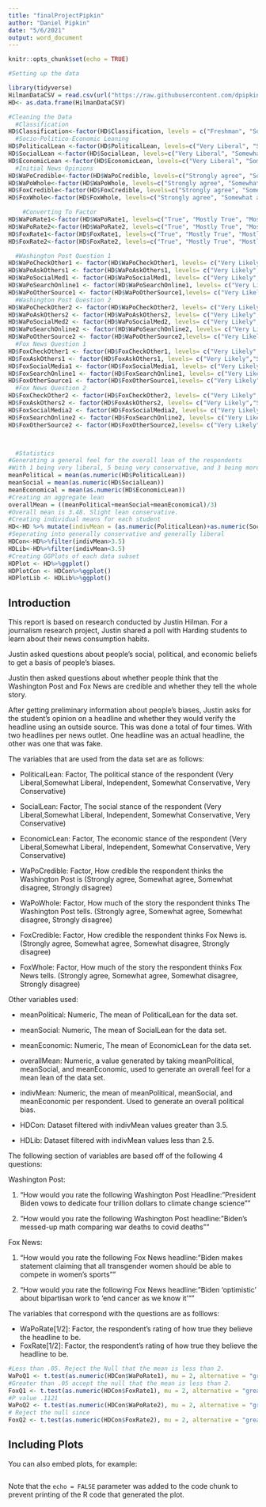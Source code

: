 ```yaml
---
title: "finalProjectPipkin"
author: "Daniel Pipkin"
date: "5/6/2021"
output: word_document
---
```


```r
knitr::opts_chunk$set(echo = TRUE)

#Setting up the data

library(tidyverse)
HilmanDataCSV = read.csv(url("https://raw.githubusercontent.com/dpipkin99/IS4300-Final-Project/master/HilmanData.csv"))
HD<- as.data.frame(HilmanDataCSV)

#Cleaning the Data
  #Classification
HD$Classification<-factor(HD$Classification, levels = c("Freshman", "Sophomore", "Junior","Senior","Graduate"))
  #Socio-Politico-Economic Leaning
HD$PoliticalLean <-factor(HD$PoliticalLean, levels=c("Very Liberal", "Somewhat Liberal", "Independent", "Somewhat Conservative", "Very Conservative"))
HD$SocialLean <-factor(HD$SocialLean, levels=c("Very Liberal", "Somewhat Liberal", "Independent", "Somewhat Conservative", "Very Conservative"))
HD$EconomicLean <-factor(HD$EconomicLean, levels=c("Very Liberal", "Somewhat Liberal", "Independent", "Somewhat Conservative", "Very Conservative"))
  #Initial News Opinions
HD$WaPoCredible<-factor(HD$WaPoCredible, levels=c("Strongly agree", "Somewhat agree","Somewhat disagree","Strongly disagree"))
HD$WaPoWhole<-factor(HD$WaPoWhole, levels=c("Strongly agree", "Somewhat agree","Somewhat disagree","Strongly disagree"))
HD$FoxCredible<-factor(HD$FoxCredible, levels=c("Strongly agree", "Somewhat agree","Somewhat disagree","Strongly disagree"))
HD$FoxWhole<-factor(HD$FoxWhole, levels=c("Strongly agree", "Somewhat agree","Somewhat disagree","Strongly disagree"))

    #Converting To Factor
HD$WaPoRate1<-factor(HD$WaPoRate1, levels=c("True", "Mostly True", "Mostly False", "False"))
HD$WaPoRate2<-factor(HD$WaPoRate2, levels=c("True", "Mostly True", "Mostly False", "False"))
HD$FoxRate1<-factor(HD$FoxRate1, levels=c("True", "Mostly True", "Mostly False", "False"))
HD$FoxRate2<-factor(HD$FoxRate2, levels=c("True", "Mostly True", "Mostly False", "False"))

  #Washington Post Question 1
HD$WaPoCheckOther1 <- factor(HD$WaPoCheckOther1, levels= c("Very Likely","Somewhat Likely", "Somewhat Unlikely", "Very Unlikely"))
HD$WaPoAskOthers1 <- factor(HD$WaPoAskOthers1, levels= c("Very Likely","Somewhat Likely", "Somewhat Unlikely", "Very Unlikely"))
HD$WaPoSocialMed1 <- factor(HD$WaPoSocialMed1, levels= c("Very Likely","Somewhat Likely", "Somewhat Unlikely", "Very Unlikely"))
HD$WaPoSearchOnline1 <- factor(HD$WaPoSearchOnline1, levels= c("Very Likely","Somewhat Likely", "Somewhat Unlikely", "Very Unlikely"))
HD$WaPoOtherSource1 <- factor(HD$WaPoOtherSource1,levels= c("Very Likely","Somewhat Likely", "Somewhat Unlikely", "Very Unlikely"))
  #Washington Post Question 2
HD$WaPoCheckOther2 <- factor(HD$WaPoCheckOther2, levels= c("Very Likely","Somewhat Likely", "Somewhat Unlikely", "Very Unlikely"))
HD$WaPoAskOthers2 <- factor(HD$WaPoAskOthers2, levels= c("Very Likely","Somewhat Likely", "Somewhat Unlikely", "Very Unlikely"))
HD$WaPoSocialMed2 <- factor(HD$WaPoSocialMed2, levels= c("Very Likely","Somewhat Likely", "Somewhat Unlikely", "Very Unlikely"))
HD$WaPoSearchOnline2 <- factor(HD$WaPoSearchOnline2, levels= c("Very Likely","Somewhat Likely", "Somewhat Unlikely", "Very Unlikely"))
HD$WaPoOtherSource2 <- factor(HD$WaPoOtherSource2,levels= c("Very Likely","Somewhat Likely", "Somewhat Unlikely", "Very Unlikely"))
  #Fox News Question 1
HD$FoxCheckOther1 <- factor(HD$FoxCheckOther1, levels= c("Very Likely","Somewhat Likely", "Somewhat Unlikely", "Very Unlikely"))
HD$FoxAskOthers1 <- factor(HD$FoxAskOthers1, levels= c("Very Likely","Somewhat Likely", "Somewhat Unlikely", "Very Unlikely"))
HD$FoxSocialMedia1 <- factor(HD$FoxSocialMedia1, levels= c("Very Likely","Somewhat Likely", "Somewhat Unlikely", "Very Unlikely"))
HD$FoxSearchOnline1 <- factor(HD$FoxSearchOnline1, levels= c("Very Likely","Somewhat Likely", "Somewhat Unlikely", "Very Unlikely"))
HD$FoxOtherSource1 <- factor(HD$FoxOtherSource1,levels= c("Very Likely","Somewhat Likely", "Somewhat Unlikely", "Very Unlikely"))
  #Fox News Question 2
HD$FoxCheckOther2 <- factor(HD$FoxCheckOther2, levels= c("Very Likely","Somewhat Likely", "Somewhat Unlikely", "Very Unlikely"))
HD$FoxAskOthers2 <- factor(HD$FoxAskOthers2, levels= c("Very Likely","Somewhat Likely", "Somewhat Unlikely", "Very Unlikely"))
HD$FoxSocialMedia2 <- factor(HD$FoxSocialMedia2, levels= c("Very Likely","Somewhat Likely", "Somewhat Unlikely", "Very Unlikely"))
HD$FoxSearchOnline2 <- factor(HD$FoxSearchOnline2, levels= c("Very Likely","Somewhat Likely", "Somewhat Unlikely", "Very Unlikely"))
HD$FoxOtherSource2 <- factor(HD$FoxOtherSource2,levels= c("Very Likely","Somewhat Likely", "Somewhat Unlikely", "Very Unlikely"));



  #Statistics
#Generating a general feel for the overall lean of the respondents
#With 1 being very liberal, 5 being very conservative, and 3 being more independent.
meanPolitical = mean(as.numeric(HD$PoliticalLean))
meanSocial = mean(as.numeric(HD$SocialLean))
meanEconomical = mean(as.numeric(HD$EconomicLean))
#Creating an aggregate lean
overallMean = ((meanPolitical+meanSocial+meanEconomical)/3)
#Overall mean is 3.48. Slight lean conservative.
#Creating individual means for each student
HD<-HD %>% mutate(indivMean = (as.numeric(PoliticalLean)+as.numeric(SocialLean)+as.numeric(EconomicLean))/3)
#Seperating into generally conservative and generally liberal
HDCon<-HD%>%filter(indivMean>3.5)
HDLib<-HD%>%filter(indivMean<3.5)
#Creating GGPlots of each data subset
HDPlot <- HD%>%ggplot()
HDPlotCon <- HDCon%>%ggplot()
HDPlotLib <- HDLib%>%ggplot()

```

## Introduction

This report is based on research conducted by Justin Hilman. For a journalism research project, Justin shared a poll with Harding students to learn about their news consumption habits.  

Justin asked questions about people's social, political, and economic beliefs to get a basis of people's biases.  

Justin then asked questions about whether people think that the Washington Post and Fox News are credible and whether they tell the whole story.  

After getting preliminary information about people's biases, Justin asks for the student's opinion on a headline and whether they would verify the headline using an outside source. This was done a total of four times. With two headlines per news outlet. One headline was an actual headline, the other was one that was fake.  

The variables that are used from the data set are as follows:

*  PoliticalLean: Factor, The political stance of the respondent (Very Liberal,Somewhat Liberal, Independent, Somewhat Conservative, Very Conservative)  

*  SocialLean: Factor, The social stance of the respondent (Very Liberal,Somewhat Liberal, Independent, Somewhat Conservative, Very Conservative)  

*  EconomicLean: Factor, The economic stance of the respondent (Very Liberal,Somewhat Liberal, Independent, Somewhat Conservative, Very Conservative)  

*   WaPoCredible: Factor, How credible the respondent thinks the Washington Post is (Strongly agree, Somewhat agree, Somewhat disagree, Strongly disagree)  

*   WaPoWhole: Factor, How much of the story the respondent thinks The Washington Post tells. (Strongly agree, Somewhat agree, Somewhat disagree, Strongly disagree)  

*   FoxCredible: Factor, How credible the respondent thinks Fox News is.  (Strongly agree, Somewhat agree, Somewhat disagree, Strongly disagree)  

*   FoxWhole: Factor, How much of the story the respondent thinks Fox News tells.  (Strongly agree, Somewhat agree, Somewhat disagree, Strongly disagree)  
  
  

Other variables used:

*   meanPolitical: Numeric, The mean of PoliticalLean for the data set.

*   meanSocial: Numeric, The mean of SocialLean for the data set.  
*   meanEconomic: Numeric, The mean of EconomicLean for the data set.

*   overallMean: Numeric, a value generated by taking meanPolitical, meanSocial, and meanEconomic, used to generate an overall feel for a mean lean of the data set.  

*   indivMean: Numeric, the mean of meanPolitical, meanSocial, and meanEconomic per respondent. Used to generate an overall political bias.  

*  HDCon: Dataset filtered with indivMean values greater than 3.5.  
*  HDLib: Dataset filtered with indivMean values less than 2.5.  

The following section of variables are based off of the following 4 questions:  
  
Washington Post:  

1.  "How would you rate the following Washington Post Headline: "President Biden vows to dedicate four trillion dollars to climate change science""  

2.  "How would you rate the following Washington Post headline: "Biden's messed-up math comparing war deaths to covid deaths""  
  
Fox News:  

1.  "How would you rate the following Fox News headline: "Biden makes statement claiming that all transgender women should be able to compete in women's sports""  

2.  "How would you rate the following Fox News headline: "Biden 'optimistic' about bipartisan work to 'end cancer as we know it'""  

The variables that correspond with the questions are as folllows:

*  WaPoRate[1/2]: Factor, the respondent's rating of how true they believe the headline to be.
*  FoxRate[1/2]: Factor, the respondent's rating of how true they believe the headline to be.
  


```r

#Less than .05. Reject the Null that the mean is less than 2. 
WaPoQ1 <- t.test(as.numeric(HDCon$WaPoRate1), mu = 2, alternative = "greater")
#Greater than .05 accept the null that the mean is less than 2.
FoxQ1 <- t.test(as.numeric(HDCon$FoxRate1), mu = 2, alternative = "greater")
#P value .1121
WaPoQ2 <- t.test(as.numeric(HDCon$WaPoRate2), mu = 2, alternative = "greater")
# Reject the null since 
FoxQ2 <- t.test(as.numeric(HDCon$FoxRate2), mu = 2, alternative = "greater")


```

## Including Plots

You can also embed plots, for example:

```r

```

Note that the `echo = FALSE` parameter was added to the code chunk to prevent printing of the R code that generated the plot.
